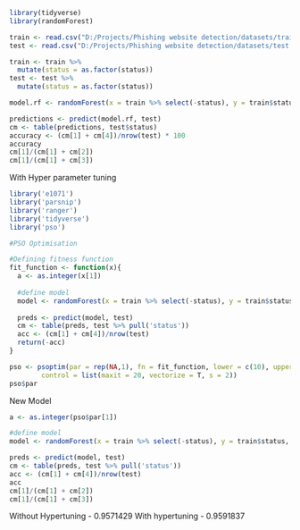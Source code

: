 ```r
library(tidyverse)
library(randomForest)
```

```r
train <- read.csv("D:/Projects/Phishing website detection/datasets/train.csv")
test <- read.csv("D:/Projects/Phishing website detection/datasets/test.csv")
```

```r
train <- train %>% 
  mutate(status = as.factor(status))
test <- test %>% 
  mutate(status = as.factor(status))
```

```r
model.rf <- randomForest(x = train %>% select(-status), y = train$status, ntree = 100)
```

```r
predictions <- predict(model.rf, test)
cm <- table(predictions, test$status)
accuracy <- (cm[1] + cm[4])/nrow(test) * 100
accuracy
cm[1]/(cm[1] + cm[2])
cm[1]/(cm[1] + cm[3])
```

With Hyper parameter tuning

```r
library('e1071')
library('parsnip')
library('ranger')
library('tidyverse')
library('pso')
```

```r
#PSO Optimisation

#Defining fitness function
fit_function <- function(x){
  a <- as.integer(x[1])
  
  #define model
  model <- randomForest(x = train %>% select(-status), y = train$status, ntree=a)
  
  preds <- predict(model, test)
  cm <- table(preds, test %>% pull('status'))
  acc <- (cm[1] + cm[4])/nrow(test)
  return(-acc)
}
```

```r
pso <- psoptim(par = rep(NA,1), fn = fit_function, lower = c(10), upper = c(500), 
        control = list(maxit = 20, vectorize = T, s = 2))
pso$par
```

New Model

```r
a <- as.integer(pso$par[1])

#define model
model <- randomForest(x = train %>% select(-status), y = train$status, ntree=a)

preds <- predict(model, test)
cm <- table(preds, test %>% pull('status'))
acc <- (cm[1] + cm[4])/nrow(test)
acc
cm[1]/(cm[1] + cm[2])
cm[1]/(cm[1] + cm[3])
```

Without Hypertuning - 0.9571429
With hypertuning - 0.9591837



